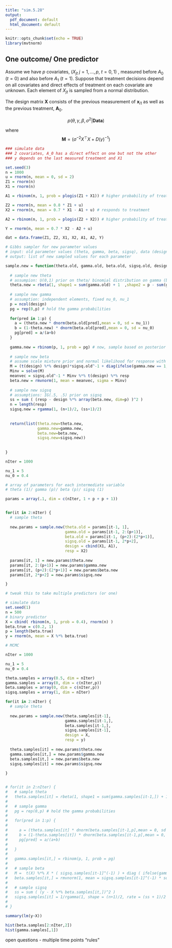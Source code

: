 ```yaml
---
title: "sim.5.28"
output:
  pdf_document: default
  html_document: default
---
```


```r
knitr::opts_chunk$set(echo = TRUE)
library(mvtnorm)
```

## One outcome/ One predictor

Assume we have $p$ covariates, $(X_{jt}$ $j=1,\ldots,p$, $t=0,1)$ , measured before $A_0$ ($t=0$) and also before $A_1$ ($t=1$). Suppose that treatment decisions depend on all covariates and direct effects of treatment on each covariate are unknown. Each element of $X_{jt}$ is sampled from a normal distribution.

\begin{align}
\sigma^2 &\sim \text{IG}(1/2,1/2) \\
P(\theta) &= {1}(0<\theta<1) \\
p(\gamma_i=1 \vert \theta) &= \theta \\
p(\beta_i \vert \gamma_i) &= \gamma_i \mathcal{ N}(0,\nu_1) + (1-\gamma_i)\mathcal{N}(0,\nu_0) \\
p(\mathbf{x_{j1}} \vert \boldsymbol{\beta}, \mathbf{X}) &= \mathcal{N}(\mathbf{X} \beta, \sigma^2 \mathbf{I}) \\
\end{align}

The design matrix $\mathbf{X}$ consists of the previous measurement of $\mathbf{x}_{i1}$ as well as the previous treatment, $\mathbf{A}_0$.

$$p(\theta, \gamma, \beta, \sigma^2 \vert \textbf{Data})$$

\begin{align}
p(\theta \vert \gamma) &\sim \text{Beta}(\sum_i \gamma_i + 1, p - \sum_i \gamma_i + 1) \\
p(\gamma_i \vert \beta, \theta) &= \frac{\theta p(\beta \vert \gamma=1)}{\theta p(\beta \vert \gamma=1)+(1-\theta) p(\beta \vert \gamma=0)} \\
&= \frac{\theta N(0,\nu_1)}{\theta N(0,\nu_1) + (1-\theta) N(0, \nu_0)} \\
p(\beta \vert \gamma) &\sim N( (\sigma^{-2}) \mathbf{M}^{-1} X^\top y, \mathbf{M}^{-1}) \\
p(\sigma^2 \vert \cdot) &\sim \text{IG}((n+1)/2, (\text{ss}+1)/2)
\end{align}

where $$\mathbf{M} =(\sigma^{-2}X^\top X + D(\gamma)^{-1})$$


```r
### simulate data 
### 2 covariates, A_0 has a direct effect on one but not the other
### y depends on the last measured treatment and X1

set.seed(3)
n = 1000
u = rnorm(n, mean = 0, sd = 2)
Z1 = rnorm(n)
X1 = rnorm(n)

A1 = rbinom(n, 1, prob = plogis(Z1 + X1)) # higher probability of treatment when X's are >

Z2 = rnorm(n, mean = 0.8 * Z1 + u)
X2 = rnorm(n, mean = 0.7 * X1 - A1 + u) # responds to treatment

A2 = rbinom(n, 1, prob = plogis(Z2 + X2)) # higher probability of treatment when X's are >

Y = rnorm(n, mean = 0.7 * X2 - A2 + u)

dat = data.frame(Z1, Z2, X1, X2, A1, A2, Y)
```

```r
# Gibbs sampler for new parameter values
# input: old parameter values (theta, gamma, beta, sigsq), data (design, response)
# output: list of new sampled values for each parameter

sample.new = function(theta.old, gamma.old, beta.old, sigsq.old, design, resp) {
  
  # sample new theta
  # assumpion: U(0,1) prior on theta/ binomial distribution on gamma (beta - binomial)
  theta.new = rbeta(1, shape1 = sum(gamma.old) + 1  ,shape2 = p - sum(gamma.old) + 1)
  
  # sample new gamma 
  # assumption: independent elements, fixed nu_0, nu_1
  p = ncol(design)
  pg = rep(0,p) # hold the gamma probabilities
  
  for(pred in 1:p) {
    a = (theta.new * dnorm(beta.old[pred],mean = 0, sd = nu_1))
    b = (1-theta.new) * dnorm(beta.old[pred],mean = 0, sd = nu_0)
    pg[pred] = a/(a+b)
  }
  
  gamma.new = rbinom(p, 1, prob = pg) # now, sample based on posterior probabilities
  
  # sample new beta
  # assume scale mixture prior and normal likelihood for response with sigma = sigma^2 * I
  M = (t(design) %*% design)*sigsq.old^-1 + diag(ifelse(gamma.new == 1, 1/nu_1, 1/nu_0)) 
  Minv = solve(M)
  meanvec = sigsq.old^-1 * Minv %*% t(design) %*% resp
  beta.new = rmvnorm(1, mean = meanvec, sigma = Minv)
  
  # sample new sigsq
  # assumptions: IG(.5, .5) prior on sigsq
  ss = sum ( (resp - design %*% array(beta.new, dim=p) )^2 )
  n = length(resp)
  sigsq.new = rgamma(1, (n+1)/2, (ss+1)/2)
  
  
  return(list(theta.new=theta.new, 
              gamma.new=gamma.new, 
              beta.new=beta.new,
              sigsq.new=sigsq.new))
  
  
}
```

```r

nIter = 1000

nu_1 = 5
nu_0 = 0.4

# array of parameters for each intermediate variable
# theta (1)/ gamma (p)/ beta (p)/ sigsq (1)

params = array(.1, dim = c(nIter, 1 + p + p + 1))


for(it in 2:nIter) {
  # sample theta
  
  new.params = sample.new(theta.old = params[it-1, 1],
                          gamma.old = params[it-1, 2:(p+1)],
                          beta.old = params[it-1, (p+2):(2*p+1)],
                          sigsq.old = params[it-1, 2*p+2],
                          design = cbind(X1, A1),
                          resp = X2)
  
  params[it, 1] = new.params$theta.new
  params[it, 2:(p+1)] = new.params$gamma.new
  params[it, (p+2):(2*p+1)] = new.params$beta.new
  params[it, 2*p+2] = new.params$sigsq.new

}


```




```r

# tweak this to take multiple predictors (or one)

# simulate data
set.seed(1)
n = 500
# binary predictor
X = cbind( rbinom(n, 1, prob = 0.4), rnorm(n) )
beta.true = c(0.2, 1)
p = length(beta.true)
y = rnorm(n, mean = X %*% beta.true)

# MCMC

nIter = 1000

nu_1 = 5
nu_0 = 0.4

theta.samples = array(0.5, dim = nIter)
gamma.samples = array(0, dim = c(nIter,p))
beta.samples = array(0, dim = c(nIter,p))
sigsq.samples = array(1, dim = nIter)

for(it in 2:nIter) {
  # sample theta
  
  new.params = sample.new(theta.samples[it-1],
                          gamma.samples[it-1,],
                          beta.samples[it-1,],
                          sigsq.samples[it-1],
                          design = X,
                          resp = y)
  
  theta.samples[it] = new.params$theta.new
  gamma.samples[it,] = new.params$gamma.new
  beta.samples[it,] = new.params$beta.new
  sigsq.samples[it] = new.params$sigsq.new
  
}


# for(it in 2:nIter) {
#   # sample theta
#   theta.samples[it] = rbeta(1, shape1 = sum(gamma.samples[it-1,]) + 1  ,shape2 = p - sum(gamma.samples[it-1,]) + 1 )
#   
#   # sample gamma
#   pg = rep(0,p) # hold the gamma probabilities
#   
#   for(pred in 1:p) {
#     
#     a = (theta.samples[it] * dnorm(beta.samples[it-1,p],mean = 0, sd = nu_1))
#     b = (1-theta.samples[it]) * dnorm(beta.samples[it-1,p],mean = 0, sd = nu_0)
#     pg[pred] = a/(a+b)
#     
#   }
#   
#   gamma.samples[it,] = rbinom(p, 1, prob = pg)
#   
#   # sample beta
#   M =  t(X) %*% X * ( sigsq.samples[it-1]^(-1) ) + diag ( ifelse(gamma.samples[it,] == 1, 1/nu_1, 1/nu_0)) 
#   beta.samples[it,] = rmvnorm(1, mean = sigsq.samples[it-1]^(-1) * solve(M) %*% t(X) %*% y, sigma = solve(M) )
#   
#   # sample sigsq
#   ss = sum ( (y - X %*% beta.samples[it,])^2 )
#   sigsq.samples[it] = 1/rgamma(1, shape = (n+1)/2, rate = (ss + 1)/2  )
#   
# }

summary(lm(y~X))

hist(beta.samples[2:nIter,2])
hist(gamma.samples[,1])
```

open questions
- multiple time points "rules"



